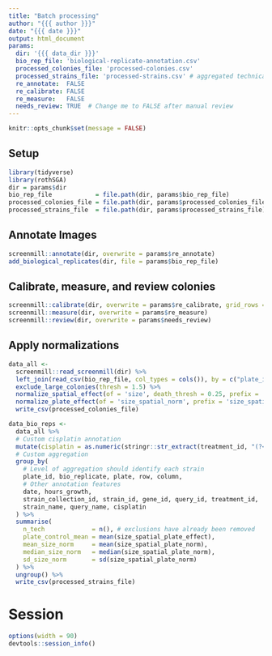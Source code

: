 ```yaml
---
title: "Batch processing"
author: "{{{ author }}}"
date: "{{{ date }}}"
output: html_document
params:
  dir: '{{{ data_dir }}}'
  bio_rep_file: 'biological-replicate-annotation.csv'
  processed_colonies_file: 'processed-colonies.csv'
  processed_strains_file: 'processed-strains.csv' # aggregated technical replicates
  re_annotate:  FALSE
  re_calibrate: FALSE
  re_measure:   FALSE
  needs_review: TRUE  # Change me to FALSE after manual review
---
```


```r
knitr::opts_chunk$set(message = FALSE)
```

## Setup

```r
library(tidyverse)
library(rothSGA)
dir = params$dir
bio_rep_file            = file.path(dir, params$bio_rep_file)
processed_colonies_file = file.path(dir, params$processed_colonies_file)
processed_strains_file  = file.path(dir, params$processed_strains_file)
```

## Annotate Images

```r
screenmill::annotate(dir, overwrite = params$re_annotate)
add_biological_replicates(dir, file = params$bio_rep_file)
```

## Calibrate, measure, and review colonies

```r
screenmill::calibrate(dir, overwrite = params$re_calibrate, grid_rows = 32, grid_cols = 48)
screenmill::measure(dir, overwrite = params$re_measure)
screenmill::review(dir, overwrite = params$needs_review)
```

## Apply normalizations

```r
data_all <-
  screenmill::read_screenmill(dir) %>%
  left_join(read_csv(bio_rep_file, col_types = cols()), by = c("plate_id", "query_name", "query_id", "group", "position")) %>%
  exclude_large_colonies(thresh = 1.5) %>%
  normalize_spatial_effect(of = 'size', death_thresh = 0.25, prefix = 'size_') %>%
  normalize_plate_effect(of = 'size_spatial_norm', prefix = 'size_spatial_') %>%
  write_csv(processed_colonies_file)

data_bio_reps <-
  data_all %>%
  # Custom cisplatin annotation
  mutate(cisplatin = as.numeric(stringr::str_extract(treatment_id, "(?<=-).*(?=(uM))"))) %>%
  # Custom aggregation
  group_by(
    # Level of aggregation should identify each strain
    plate_id, bio_replicate, plate, row, column,
    # Other annotation features
    date, hours_growth,
    strain_collection_id, strain_id, gene_id, query_id, treatment_id,
    strain_name, query_name, cisplatin
  ) %>%
  summarise(
    n_tech             = n(), # exclusions have already been removed
    plate_control_mean = mean(size_spatial_plate_effect),
    mean_size_norm     = mean(size_spatial_plate_norm),
    median_size_norm   = median(size_spatial_plate_norm),
    sd_size_norm       = sd(size_spatial_plate_norm)
  ) %>%
  ungroup() %>%
  write_csv(processed_strains_file)
```

# Session

```r
options(width = 90)
devtools::session_info()
```
